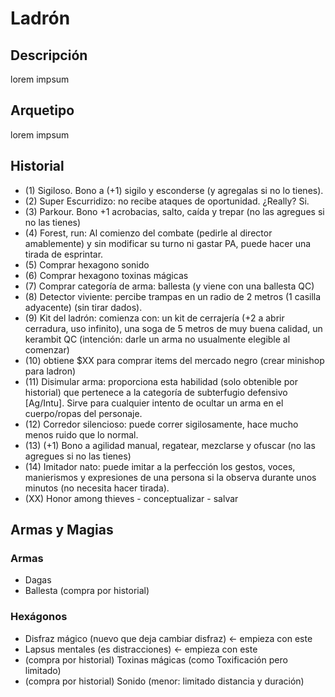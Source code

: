 
# Ladrón

<Bleed>
  <Screenshot src={placeholderImage} alt="placeholder" full />
</Bleed>

## Descripción
lorem impsum

## Arquetipo
lorem impsum

## Historial
- (1) Sigiloso. Bono a (+1) sigilo y esconderse (y agregalas si no lo tienes).
- (2) Super Escurridizo: no recibe ataques de oportunidad. ¿Really? Si.
- (3) Parkour. Bono +1 acrobacias, salto, caída y trepar (no las agregues si no las tienes)
- (4) Forest, run: Al comienzo del combate (pedirle al director amablemente) y sin modificar su turno ni gastar PA, puede hacer una tirada de esprintar.
- (5) Comprar hexagono sonido
- (6) Comprar hexagono toxinas mágicas
- (7) Comprar categoría de arma: ballesta (y viene con una ballesta QC)
- (8) Detector viviente: percibe trampas en un radio de 2 metros (1 casilla adyacente) (sin tirar dados).
- (9) Kit del ladrón: comienza con: un kit de cerrajería (+2 a abrir cerradura, uso infinito), una soga de 5 metros de muy buena calidad, un kerambit QC (intención: darle un arma no usualmente elegible al comenzar)
- (10) obtiene $XX para comprar items del mercado negro (crear minishop para ladron)
- (11) Disimular arma: proporciona esta habilidad (solo obtenible por historial) que pertenece a la categoría de subterfugio defensivo [Ag/Intu]. Sirve para cualquier intento de ocultar un arma en el cuerpo/ropas del personaje.
- (12) Corredor silencioso: puede correr sigilosamente, hace mucho menos ruido que lo normal.
- (13) (+1) Bono a agilidad manual, regatear, mezclarse y ofuscar (no las agregues si no las tienes)
- (14) Imitador nato: puede imitar a la perfección los gestos, voces, manierismos y expresiones de una persona si la observa durante unos minutos (no necesita hacer tirada).
- (XX) Honor among thieves - conceptualizar - salvar

## Armas y Magias

### Armas
- Dagas
- Ballesta (compra por historial)

### Hexágonos
- Disfraz mágico (nuevo que deja cambiar disfraz) ← empieza con este
- Lapsus mentales (es distracciones) ← empieza con este
- (compra por historial) Toxinas mágicas (como Toxificación pero limitado)
- (compra por historial) Sonido (menor: limitado distancia y duración)
